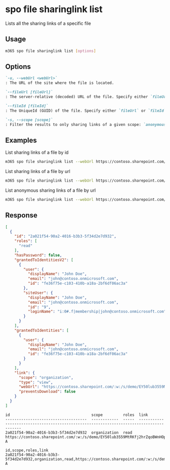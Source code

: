 
# spo file sharinglink list

Lists all the sharing links of a specific file

## Usage

```sh
m365 spo file sharinglink list [options]
```

## Options

```md defintion-list
`-u, --webUrl <webUrl>`
: The URL of the site where the file is located.

`--fileUrl [fileUrl]`
: The server-relative (decoded) URL of the file. Specify either `fileUrl` or `fileId` but not both.

`--fileId [fileId]`
: The UniqueId (GUID) of the file. Specify either `fileUrl` or `fileId` but not both.

`-s, --scope [scope]`
: Filter the results to only sharing links of a given scope: `anonymous`, `users` or `organization`. By default all sharing links are listed.
```

<Global />

## Examples

List sharing links of a file by id

```sh
m365 spo file sharinglink list --webUrl https://contoso.sharepoint.com/sites/demo --fileId daebb04b-a773-4baa-b1d1-3625418e3234
```

List sharing links of a file by url

```sh
m365 spo file sharinglink list --webUrl https://contoso.sharepoint.com/sites/demo --fileUrl "/sites/demo/shared documents/document.docx"
```

List anonymous sharing links of a file by url

```sh
m365 spo file sharinglink list --webUrl https://contoso.sharepoint.com/sites/demo --fileUrl "/sites/demo/shared documents/document.docx" --scope anonymous
```

## Response

<Tabs>
  <TabItem value="json" label="JSON">

  ```json
  [
    {
      "id": "2a021f54-90a2-4016-b3b3-5f34d2e7d932",
      "roles": [
        "read"
      ],
      "hasPassword": false,
      "grantedToIdentitiesV2": [
        {
          "user": {
            "displayName": "John Doe",
            "email": "john@contoso.onmicrosoft.com",
            "id": "fe36f75e-c103-410b-a18a-2bf6df06ac3a"
          },
          "siteUser": {
            "displayName": "John Doe",
            "email": "john@contoso.onmicrosoft.com",
            "id": "9",
            "loginName": "i:0#.f|membership|john@contoso.onmicrosoft.com"
          }
        }
      ],
      "grantedToIdentities": [ 
        {
          "user": {
            "displayName": "John Doe",
            "email": "john@contoso.onmicrosoft.com",
            "id": "fe36f75e-c103-410b-a18a-2bf6df06ac3a"
          }
        }
      ],
      "link": {
        "scope": "organization",
        "type": "view",
        "webUrl": "https://contoso.sharepoint.com/:w:/s/demo/EY50lub3559MtRKfj2hrZqoBWnHOpGIcgi4gzw9XiWYJ-A",
        "preventsDownload": false
      }
    }
  ]
  ```

  </TabItem>
  <TabItem value="text" label="Text">

  ```text
  id                                    scope         roles  link                                                            
  ------------------------------------  ------------  -----  ----------------------------------------------------------------------------------------
  2a021f54-90a2-4016-b3b3-5f34d2e7d932  organization  read   https://contoso.sharepoint.com/:w:/s/demo/EY50lub3559MtRKfj2hrZqoBWnHOpGIcgi4gzw9XiWYJ-A
  ```

  </TabItem>
  <TabItem value="csv" label="CSV">

  ```csv
  id,scope,roles,link
  2a021f54-90a2-4016-b3b3-5f34d2e7d932,organization,read,https://contoso.sharepoint.com/:w:/s/demo/EY50lub3559MtRKfj2hrZqoBWnHOpGIcgi4gzw9XiWYJ-A
  ```

  </TabItem>
</Tabs>
